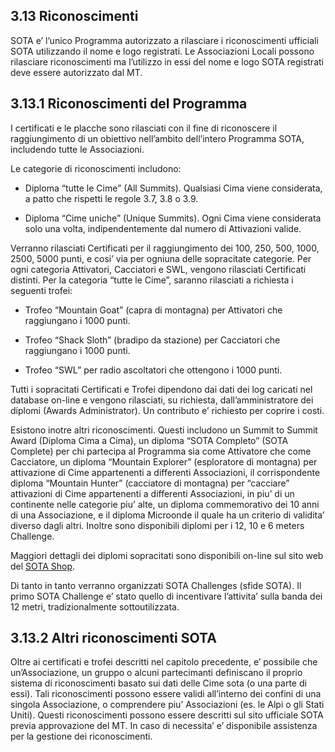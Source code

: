 ## 3.13 Riconoscimenti

SOTA e' l'unico Programma autorizzato a rilasciare i riconoscimenti ufficiali SOTA utilizzando il nome e logo registrati. Le Associazioni Locali possono rilasciare riconoscimenti ma l'utilizzo in essi del nome e logo SOTA registrati deve essere autorizzato dal MT.

## 3.13.1 Riconoscimenti del Programma

I certificati e le placche sono rilasciati con il fine di riconoscere il raggiungimento di un obiettivo nell'ambito dell'intero Programma SOTA, includendo tutte le Associazioni.

Le categorie di riconoscimenti includono:

- Diploma "tutte le Cime" (All Summits). Qualsiasi Cima viene considerata, a patto che rispetti le regole 3.7, 3.8 o 3.9.

- Diploma "Cime uniche" (Unique Summits). Ogni Cima viene considerata solo una volta, indipendentemente dal numero di Attivazioni valide.

Verranno rilasciati Certificati per il raggiungimento dei 100, 250, 500, 1000, 2500, 5000 punti, e cosi' via per ogniuna delle sopracitate categorie. Per ogni categoria Attivatori, Cacciatori e SWL, vengono rilasciati Certificati distinti.
Per la categoria "tutte le Cime", saranno rilasciati a richiesta i seguenti trofei:

- Trofeo "Mountain Goat" (capra di montagna) per Attivatori che raggiungano i 1000 punti.

- Trofeo "Shack Sloth" (bradipo da stazione) per Cacciatori che raggiungano i 1000 punti.

- Trofeo "SWL" per radio ascoltatori che ottengono i 1000 punti.

Tutti i sopracitati Certificati e Trofei dipendono dai dati dei log caricati nel database on-line e vengono rilasciati, su richiesta, dall'amministratore dei diplomi (Awards Administrator). Un contributo e' richiesto per coprire i costi.

Esistono inotre altri riconoscimenti. Questi includono un Summit to Summit Award (Diploma Cima a Cima), un diploma "SOTA Completo" (SOTA Complete) per chi partecipa al Programma sia come Attivatore che come Cacciatore, un diploma "Mountain Explorer" (esploratore di montagna) per attivazione di Cime appartenenti a differenti Associazioni, il corrispondente diploma "Mountain Hunter" (cacciatore di montagna) per "cacciare" attivazioni di Cime appartenenti a differenti Associazioni, in piu' di un continente nelle categorie piu' alte, un diploma commemorativo dei 10 anni di una Associazione, e il diploma Microonde il quale ha un criterio di validita' diverso dagli altri. Inoltre sono disponibili diplomi per i 12, 10 e 6 meters Challenge.

Maggiori dettagli dei diplomi sopracitati sono disponibili on-line sul sito web del [SOTA Shop](http://www.sota-shop.co.uk/).

Di tanto in tanto verranno organizzati SOTA Challenges (sfide SOTA). Il primo SOTA Challenge e' stato quello di incentivare l'attivita' sulla banda dei 12 metri, tradizionalmente sottoutilizzata.

## 3.13.2 Altri riconoscimenti SOTA

Oltre ai certificati e trofei descritti nel capitolo precedente, e' possibile che un'Associazione, un gruppo o alcuni partecimanti definiscano il proprio sistema di riconoscimenti basato sui dati delle Cime sota (o una parte di essi). Tali riconoscimenti possono essere validi all'interno dei confini di una singola Associazione, o comprendere piu' Associazioni (es. le Alpi o gli Stati Uniti). Questi riconoscimenti possono essere descritti sul sito ufficiale SOTA previa approvazione del MT. In caso di necessita' e' disponibile assistenza per la gestione dei riconoscimenti.
